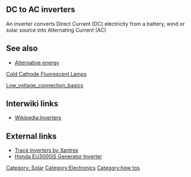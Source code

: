 == DC to AC inverters ==

An inverter converts Direct Current (DC) electricity from a battery, wind or solar source into Alternating Current (AC)


== See also ==

*[[Alternative energy]]

[[Cold Cathode Fluorescent Lamps]]


[[Low_voltage_connection_basics]]

== Interwiki links ==

* [[Wikipedia:Inverters]]

== External links ==
*[http://www.xantrex.com/ Trace Inverters by Xantrex]
*[http://hondaeu3000is.com/ Honda EU3000iS Generator Inverter]

[[Category: Solar]]
[[Category:Electronics]]
[[Category:how tos]]